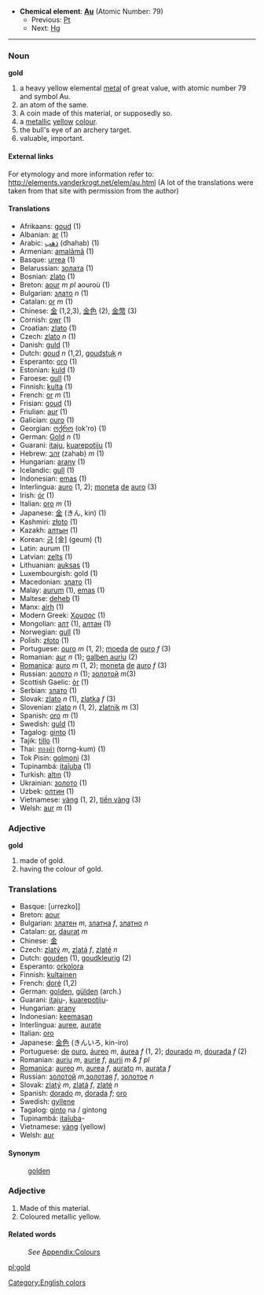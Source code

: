 *'''Chemical element''': '''[[Au]]''' (Atomic Number: 79)
**Previous: [[Platinum|Pt]]
**Next: [[Mercury|Hg]]
----
=== Noun ===
'''gold'''

#a heavy yellow elemental [[metal]] of great value, with atomic number 79 and symbol Au.
#an atom of the same.
#A coin made of this material, or supposedly so.
#a [[metallic]] [[yellow]] [[color|colour]].
#the bull's eye of an archery target.
#valuable, important.

====External links====
For etymology and more information refer to:
http://elements.vanderkrogt.net/elem/au.html
(A lot of the translations were taken from that site with permission from the author)

==== Translations ====
*Afrikaans: [[goud]] (1)
*Albanian: [[ar]] (1)
*Arabic: [[ذهب]] (dhahab) (1)
*Armenian: [[amalãmã]] (1)
*Basque: [[urrea]] (1)
*Belarussian: [[золата]] (1)
*Bosnian: [[zlato]] (1)
*Breton: [[aour]] ''m'' ''pl'' aouroù (1)
*Bulgarian: [[злато]] ''n'' (1)
*Catalan: [[or]] ''m'' (1)
*Chinese: [[金]] (1,2,3), [[金]][[色]] (2), [[金]][[幣]] (3)
*Cornish: [[owr]] (1)
*Croatian: [[zlato]] (1)
*Czech: [[zlato]] ''n'' (1)
*Danish: [[guld]] (1)
*Dutch: [[goud]] ''n'' (1,2), [[goudstuk]] ''n''
*Esperanto: [[oro]] (1)
*Estonian: [[kuld]] (1)
*Faroese: [[gull]] (1)
*Finnish: [[kulta]] (1)
*French: [[or]] ''m'' (1)
*Frisian: [[goud]] (1)
*Friulian: [[aur]] (1)
*Galician: [[ouro]] (1)
*Georgian: [[ოქრო]] (ok'ro) (1)
*German: [[Gold]] ''n'' (1)
*Guarani: [[itaju]], [[kuarepotiju]] (1)
*Hebrew: [[זהב]] (zahab) ''m'' (1)
*Hungarian: [[arany]] (1)
*Icelandic: [[gull]] (1)
*Indonesian: [[emas]] (1)
*Interlingua: [[auro]] (1, 2); [[moneta]] [[de]] [[auro]] (3)
*Irish: [[ór]] (1)
*Italian: [[oro]] ''m'' (1)
*Japanese: [[金]] (きん, kin) (1)
*Kashmiri: [[złoto]] (1)
*Kazakh: [[алтын]] (1)
*Korean: [[금]] [金] (geum) (1)
*Latin: aurum (1)
*Latvian: [[zelts]] (1)
*Lithuanian: [[auksas]] (1)
*Luxembourgish: gold (1)
*Macedonian: [[злато]] (1)
*Malay: [[aurum]] (1), [[emas]] (1)
*Maltese: [[deheb]] (1)
*Manx: [[airh]] (1)
*Modern Greek: [[Χρυσος]] '' '' (1)
*Mongolian: [[алт]] (1), [[алтан]] (1)
*Norwegian: [[gull]] (1)
*Polish: [[złoto]] '' '' (1)
*Portuguese: [[ouro]] ''m'' (1, 2); [[moeda]] [[de]] [[ouro]] ''f'' (3)
*Romanian: [[aur]] ''n'' (1); [[galben auriu]] (2)
*[[Romanica]]: [[auro]] ''m'' (1, 2); [[moneta]] [[de]] [[auro]] ''f'' (3)
*Russian: [[золото]] ''n'' (1); [[золотой]] ''m''(3)
*Scottish Gaelic: [[òr]] (1)
*Serbian: [[злато]] (1)
*Slovak: [[zlato]] ''n'' (1), [[zlatka]] ''f'' (3)
*Slovenian: [[zlato]] ''n'' (1, 2), [[zlatnik]] ''m'' (3)
*Spanish: [[oro]] ''m'' (1)
*Swedish: [[guld]] (1)
*Tagalog: [[ginto]] (1)
*Tajik: [[tillo]] (1)
*Thai: [[ทองคำ]] (torng-kum) (1)
*Tok Pisin: [[golmoni]] (3)
*Tupinambá: [[itaîuba]] (1)
*Turkish: [[altın]] (1)
*Ukrainian: [[золото]] (1)
*Uzbek: [[олтин]] (1)
*Vietnamese: [[vàng]] (1, 2), [[tiền vàng]] (3)
*Welsh: [[aur]] ''m'' (1)

===Adjective===
;'''gold'''
#made of gold.
#having the colour of gold.

===Translations===
* Basque: [urrezko]]
* Breton: [[aour]]
* Bulgarian: [[златен]] ''m'', [[златна]] ''f'', [[златно]] ''n''
* Catalan: [[or]], [[daurat]] ''m''
* Chinese: [[金]]
* Czech: [[zlatý]] ''m'', [[zlatá]] ''f'', [[zlaté]] ''n''
* Dutch: [[gouden]] (1), [[goudkleurig]] (2)
* Esperanto: [[orkolora]]
* Finnish: [[kultainen]]
* French: [[doré]] (1,2)
* German: [[golden]], [[gülden]] (arch.)
* Guarani: [[itaju]]-, [[kuarepotiju]]-
* Hungarian: [[arany]]
* Indonesian: [[emas|keemasan]]
* Interlingua: [[auree]], [[aurate]]
* Italian: [[oro]]
* Japanese: [[金色]] (きんいろ, kin-iro)
* Portuguese: [[de]] [[ouro]], [[áureo]] ''m'', [[áurea]] ''f'' (1, 2); [[dourado]] ''m'', [[dourada]] ''f'' (2)
* Romanian: [[auriu]] ''m'', [[aurie]] ''f'', [[aurii]] ''m & f pl''
* [[Romanica]]: [[aureo]] ''m'', [[aurea]] ''f'', [[aurato]] ''m'', [[aurata]] ''f''
* Russian: [[золотой]] ''m'',[[золотая]] ''f'', [[золотое]] ''n''
* Slovak: [[zlatý]] ''m'', [[zlatá]] ''f'', [[zlaté]] ''n''
* Spanish: [[dorado]] ''m'', [[dorada]] ''f''; [[oro]]
* Swedish: [[gyllene]]
* Tagalog: [[ginto]] na / gintong
* Tupinambá: [[itaîuba]]-
* Vietnamese: [[vàng]] (yellow)
* Welsh: [[aur]]

====Synonym====
:[[golden]]

===Adjective===

#Made of this material.
#Coloured metallic yellow.

====Related words====
:''See'' [[Wiktionary_Appendix:Colours|Appendix:Colours]]

[[Category:English colors]]

[[pl:gold]]